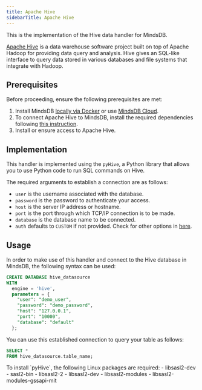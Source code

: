 ```yaml
---
title: Apache Hive
sidebarTitle: Apache Hive
---
```


This is the implementation of the Hive data handler for MindsDB.

[Apache Hive](https://hive.apache.org/) is a data warehouse software project built on top of Apache Hadoop for providing data query and analysis. Hive gives an SQL-like interface to query data stored in various databases and file systems that integrate with Hadoop.

## Prerequisites

Before proceeding, ensure the following prerequisites are met:

1. Install MindsDB [locally via Docker](https://docs.mindsdb.com/setup/self-hosted/docker) or use [MindsDB Cloud](https://cloud.mindsdb.com/).
2. To connect Apache Hive to MindsDB, install the required dependencies following [this instruction](/setup/self-hosted/docker#install-dependencies).
3. Install or ensure access to Apache Hive.

## Implementation

This handler is implemented using the `pyHive`, a Python library that allows you to use Python code to run SQL commands on Hive.

The required arguments to establish a connection are as follows:

* `user` is the username associated with the database.
* `password` is the password to authenticate your access.
* `host` is the server IP address or hostname.
* `port` is the port through which TCP/IP connection is to be made.
* `database` is the database name to be connected.
* `auth` defaults to `CUSTOM` if not provided. Check for other options in [here](https://pypi.org/project/PyHive/).

## Usage

In order to make use of this handler and connect to the Hive database in MindsDB, the following syntax can be used:

```sql
CREATE DATABASE hive_datasource
WITH
  engine = 'hive',
  parameters = {
    "user": "demo_user",
    "password": "demo_password",
    "host": "127.0.0.1",
    "port": "10000",
    "database": "default"
  };
```

You can use this established connection to query your table as follows:

```sql
SELECT *
FROM hive_datasource.table_name;
```

<Tip>
To install `pyHive`, the following Linux packages are required:
- libsasl2-dev 
- sasl2-bin 
- libsasl2-2 
- libsasl2-dev 
- libsasl2-modules 
- libsasl2-modules-gssapi-mit
</Tip>
